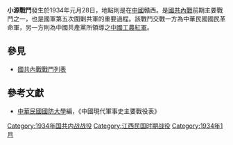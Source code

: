 {{Infobox Military Conflict|
campaign=|
image=|
caption=|
conflict=小源戰鬥|
partof=[[國共內戰|國共內戰]]|
date=1934年元月28日|
place=[[中國|中國]]贛西|
result=共軍傷亡六百餘人|
combatant1=中華民國國民革命軍50師岳森部、62師陶廣部|
combatant2=中國共產黨紅軍16師高詠生部、17師蕭克部| 
commander1=岳森、陶廣|
commander2=高詠生、蕭克|
strength1=|
strength2=|
casualties1=|
casualties2=|
}}
'''小源戰鬥'''發生於1934年元月28日，地點則是在[[中國|中國]]贛西。是[[國共內戰|國共內戰]]前期主要戰鬥之一，也是國軍第五次圍剿共軍的重要過程。該戰鬥交戰一方為中華民國國民革命軍，另一方則為中國共產黨所領導之[[中國工農紅軍|中國工農紅軍]]。
==參見==
*[[國共內戰戰鬥列表|國共內戰戰鬥列表]]
==參考文獻==
*[[中華民國|中華民國]][[國防大學_(臺灣)|國防大學]]編，《中國現代軍事史主要戰役表》

[[Category:1934年国共内战战役|Category:1934年国共内战战役]]
[[Category:江西民国时期战役|Category:江西民国时期战役]]
[[Category:1934年1月|Category:1934年1月]]
